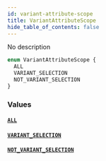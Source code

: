 ```yaml
---
id: variant-attribute-scope
title: VariantAttributeScope
hide_table_of_contents: false
---
```


No description

```graphql
enum VariantAttributeScope {
  ALL
  VARIANT_SELECTION
  NOT_VARIANT_SELECTION
}
```

### Values

#### [`ALL`](#)

#### [`VARIANT_SELECTION`](#)

#### [`NOT_VARIANT_SELECTION`](#)
